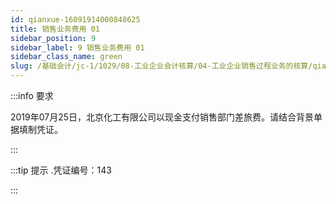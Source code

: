 ---
id: qianxue-16091914000848625
title: 销售业务费用 01
sidebar_position: 9
sidebar_label: 9 销售业务费用 01
sidebar_class_name: green
slug: /基础会计/jc-1/1029/08-工业企业会计核算/04-工业企业销售过程业务的核算/qianxue-1609181235305910712/qianxue-16091914000848625/销售业务费用 01
---

:::info 要求

2019年07月25日，北京化工有限公司以现金支付销售部门差旅费。请结合背景单据填制凭证。

:::

:::tip 提示
  .凭证编号：143 
:::

